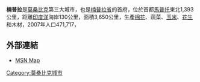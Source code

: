 {{Infobox settlement
|official_name          = 楠普拉
|other_name             = 
|native_name            = 
|nickname               = 
|motto                  = 
|image_skyline          =
|imagesize              = 300px
|image_caption          = 
|image_flag             = 
|flag_size              = 
|image_seal             = 
|seal_size              = 
|image_shield           = 
|shield_size            =
|image_blank_emblem              =
|blank_emblem_size          =
|image_map              = 
|mapsize                = 
|map_caption            = 
|pushpin_map            = Mozambique
|pushpin_label_position = 
|pushpin_mapsize        =200
|coordinates_region     = MZ
|subdivision_type       = 國家
|subdivision_name       = {{MOZ}}
|subdivision_type1      = 省
|subdivision_name1      = [[楠普拉省|楠普拉省]]
|subdivision_type2      = 
|subdivision_name2      = 
|government_type        =
|leader_title           = 
|leader_name            = 
|leader_title1          =  <!-- for places with, say, both a mayor and a city manager -->
|leader_name1           =
|established_title      =  
|established_date       =  
|established_title2     =  <!-- Incorporated (town) -->
|established_date2      = 
|established_title3     =  
|established_date3      = 
|area_magnitude         = 
|unit_pref              = <!--Enter: Imperial, if Imperial (metric) is desired-->
|area_footnotes         = 
|area_total_km2             = 
|area_land_km2              = 
|area_water_km2             = 
|area_total_sq_mi        = 
|area_land_sq_mi         = 
|area_water_sq_mi        = 
|area_water_percent     = 
|area_urban_km2             = 
|area_urban_sq_mi        = 
|area_metro_km2             = 
|area_metro_sq_mi        = 
|population_as_of       = 2007
|population_footnotes   =
|population_note        = 
|settlement_type        = <!--For Town or Village (Leave blank for the default City)-->
|population_total       = 471717
|population_density_km2     = 
|population_density_sq_mi = 
|population_metro       =
|population_density_metro_km2 =
|population_density_metro_sq_mi =
|population_urban       = 
|population_density_urban_km2 =
|population_density_urban_mi2 =
|timezone               = 
|utc_offset             = 
|timezone_DST           = 
|utc_offset_DST         = 
|latd= 15|latm= 07|lats= |latNS=S
|longd=39 |longm=16|longs= |longEW=E
|elevation_footnotes    =  <!--for references: use <ref> </ref> tags-->
|elevation_m              = 
|elevation_ft           = 
|postal_code_type       =  <!-- enter ZIP code, Postcode, Post code, Postal code... -->
|postal_code            =
|area_code              = 
|website                = 
|footnotes              = 
}}

'''楠普拉'''是[[莫桑比克|莫桑比克]]第三大城市，也是[[楠普拉省|楠普拉省]]的首府，位於首都[[馬普托|馬普托]]東北1,393公里，距離[[印度洋|印度洋]]海岸130公里，面積3,650公里，生產[[棉花|棉花]]、蔬菜、[[玉米|玉米]]、[[花生|花生]]和木材，2007年人口471,717，

==外部連結==
* [http://maps.msn.com/%28zeip2oesz4fafyjpz0zh1m55%29/map.aspx?lats1=-15.116667&lons1=39.266667&alts1=14&regn1=2 MSN Map]{{Dead link|date=2019年12月 |bot=InternetArchiveBot |fix-attempted=yes }}

{{coord|15|07|00|S| 39|16|00|E|type:city|display=title}}

{{Authority control}}
[[Category:莫桑比克城市|Category:莫桑比克城市]]
